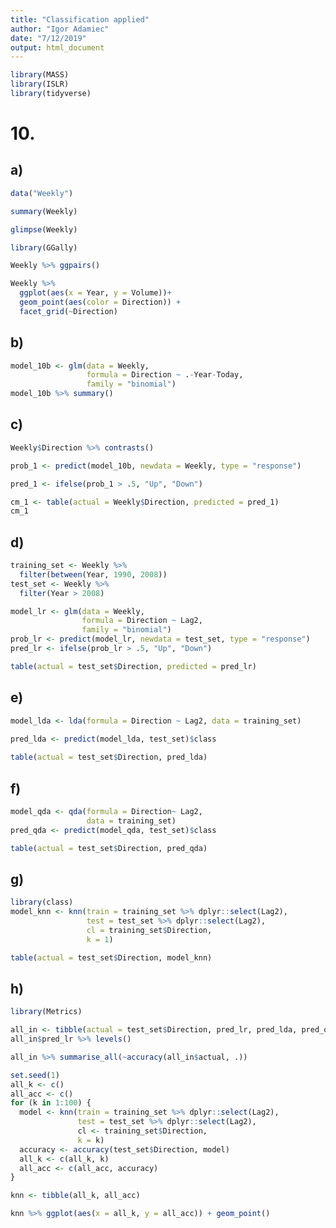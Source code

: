 ```yaml
---
title: "Classification applied"
author: "Igor Adamiec"
date: "7/12/2019"
output: html_document
---
```


```r
library(MASS)
library(ISLR)
library(tidyverse)
```

# 10. 
## a)

```r
data("Weekly")
```

```r
summary(Weekly)
```

```r
glimpse(Weekly)
```

```r
library(GGally)
```

```r
Weekly %>% ggpairs()
```

```r
Weekly %>% 
  ggplot(aes(x = Year, y = Volume))+
  geom_point(aes(color = Direction)) +
  facet_grid(~Direction)
```

## b)

```r
model_10b <- glm(data = Weekly,
                 formula = Direction ~ .-Year-Today,
                 family = "binomial")
model_10b %>% summary()
```

## c)

```r
Weekly$Direction %>% contrasts()
```


```r
prob_1 <- predict(model_10b, newdata = Weekly, type = "response")

pred_1 <- ifelse(prob_1 > .5, "Up", "Down")
```

```r
cm_1 <- table(actual = Weekly$Direction, predicted = pred_1)
cm_1
```

## d)

```r
training_set <- Weekly %>% 
  filter(between(Year, 1990, 2008))
test_set <- Weekly %>% 
  filter(Year > 2008)
```

```r
model_lr <- glm(data = Weekly,
                formula = Direction ~ Lag2,
                family = "binomial")
prob_lr <- predict(model_lr, newdata = test_set, type = "response")
pred_lr <- ifelse(prob_lr > .5, "Up", "Down")

table(actual = test_set$Direction, predicted = pred_lr)
```

## e)

```r
model_lda <- lda(formula = Direction ~ Lag2, data = training_set)
                 
pred_lda <- predict(model_lda, test_set)$class

table(actual = test_set$Direction, pred_lda)
```

## f)

```r
model_qda <- qda(formula = Direction~ Lag2,
                 data = training_set)
pred_qda <- predict(model_qda, test_set)$class

table(actual = test_set$Direction, pred_qda)
```

## g)

```r
library(class)
model_knn <- knn(train = training_set %>% dplyr::select(Lag2),
                 test = test_set %>% dplyr::select(Lag2),
                 cl = training_set$Direction,
                 k = 1)

```
```r
table(actual = test_set$Direction, model_knn)
```

## h)

```r
library(Metrics)
```

```r
all_in <- tibble(actual = test_set$Direction, pred_lr, pred_lda, pred_qda, model_knn) %>% mutate(pred_lr = as.factor(pred_lr))
all_in$pred_lr %>% levels()
```

```r
all_in %>% summarise_all(~accuracy(all_in$actual, .))

```


```r
set.seed(1)
all_k <- c()
all_acc <- c()
for (k in 1:100) {
  model <- knn(train = training_set %>% dplyr::select(Lag2),
               test = test_set %>% dplyr::select(Lag2),
               cl <- training_set$Direction,
               k = k)
  accuracy <- accuracy(test_set$Direction, model)
  all_k <- c(all_k, k)
  all_acc <- c(all_acc, accuracy)
}

```

```r
knn <- tibble(all_k, all_acc)
```
```r
knn %>% ggplot(aes(x = all_k, y = all_acc)) + geom_point()
```

